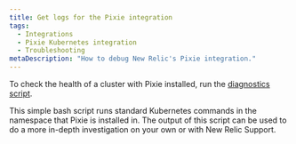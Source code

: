 ```yaml
---
title: Get logs for the Pixie integration
tags:
  - Integrations
  - Pixie Kubernetes integration
  - Troubleshooting
metaDescription: "How to debug New Relic's Pixie integration."
---
```


To check the health of a cluster with Pixie installed, run the [diagnostics script](https://github.com/wreckedred/pixie-diag).

This simple bash script runs standard Kubernetes commands in the namespace that Pixie is installed in. The output of this script can be used to do a more in-depth investigation on your own or with New Relic Support.
